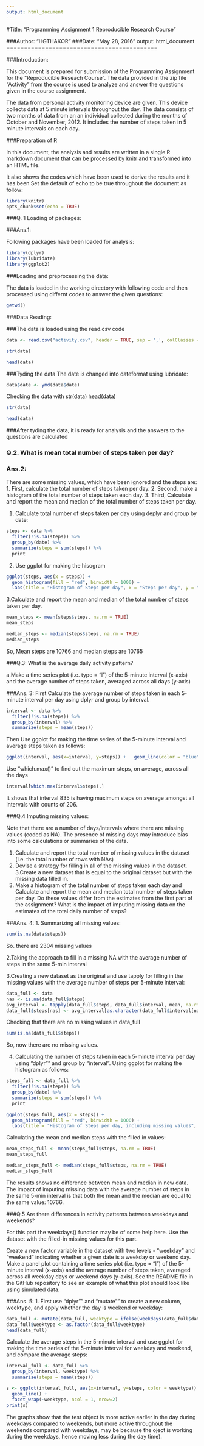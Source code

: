 ```yaml
---
output: html_document
---
```


#Title: "Programming Assignment 1 Reproducible Research Course"

###Author: "HGTHAKOR"
###Date: "May 28, 2016"
output: html_document
===========================================

###Introduction:

This document is prepared for submission of the Programming Assignment for the "Reproducible Reseach Course". The data provided in the zip file "Activity" from the course is used to analyze and answer the questions given in the course assignment. 

The data from personal activity monitoring device are given. This device collects data at 5 minute intervals throughout the day. The data consists of two months of data from an an individual collected during the months of October and November, 2012. It includes the number of steps taken in 5 minute intervals on each day.

###Preparation of R

In this document, the analysis and results are written in a single R markdown document that can be processed by knitr and transformed into an HTML file.

It also shows the codes which have been used to derive the results and it has been Set the default of echo to be true throughout the document as follow:

```r
library(knitr)
opts_chunk$set(echo = TRUE)
```

###Q. 1 Loading of packages:

###Ans.1:

Following packages have been  loaded for analysis:
```r
library(dplyr)
library(lubridate)
library(ggplot2)
```

###Loading and preprocessing the data:

The data is loaded in the working directory with following code and then processed using differnt codes to answer the given questions:

```r
getwd()
```

###Data Reading:

###The data is loaded using the read.csv code

```r
data <- read.csv("activity.csv", header = TRUE, sep = ',', colClasses = c("numeric", "character", "integer"))
```

```r
str(data)
```

```r
head(data)
```

###Tyding the data
The date is changed into dateformat using lubridate:

```r
data$date <- ymd(data$date)
```

Checking the data with str(data)  head(data)

```r
str(data)
```

```r
head(data)
```

###After tyding the data, it is ready for analysis and the answers to the questions are calculated

### Q.2. What is mean total number of steps taken per day?

### Ans.2: 
There are some missing values, which have been ignored and the steps are:
1. First, calculate the total number of steps taken per day.
2. Second, make a histogram of the total number of steps taken each day.
3. Third, Calculate and report the mean and median of the total number of steps taken per day.

1. Calculate total number of steps taken per day using deplyr and group by date:

```r
steps <- data %>%
  filter(!is.na(steps)) %>%
  group_by(date) %>%
  summarize(steps = sum(steps)) %>%
  print
``` 

2. Use ggplot for making the hisogram

```r
ggplot(steps, aes(x = steps)) +
  geom_histogram(fill = "red", binwidth = 1000) +
  labs(title = "Histogram of Steps per day", x = "Steps per day", y = "Frequency")
```


3.Calculate and report the mean and median of the total number of steps taken per day.

```r
mean_steps <- mean(steps$steps, na.rm = TRUE)
mean_steps
```

```r
median_steps <- median(steps$steps, na.rm = TRUE)
median_steps
```

So, Mean steps are 10766 and median steps are 10765


     
###Q.3: What is the average daily activity pattern?

a.Make a time series plot (i.e. type = "l") of the 5-minute interval (x-axis) and the average number of steps taken, averaged across all days (y-axis)

###Ans. 3:
First Calculate the average number of steps taken in each 5-minute interval per day using dplyr and group by interval.

```r
interval <- data %>%
  filter(!is.na(steps)) %>%
  group_by(interval) %>%
  summarize(steps = mean(steps))
```

Then Use ggplot for making the time series of the 5-minute interval and average steps taken as follows:

```r
ggplot(interval, aes(x=interval, y=steps)) +   geom_line(color = "blue")
```

Use "which.max()" to find out the maximum steps, on average, across all the days

```r
interval[which.max(interval$steps),]
```

It shows that interval 835 is having maximum steps on average amongst all intervals with counts of 206.

###Q.4 Imputing missing values:

Note that there are a number of days/intervals where there are missing values (coded as NA). The presence of missing days may introduce bias into some calculations or summaries of the data.

1. Calculate and report the total number of missing values in the dataset (i.e. the total number of rows with NAs)
2. Devise a strategy for filling in all of the missing values in the dataset. 
3.Create a new dataset that is equal to the original dataset but with the missing data filled in.
4. Make a histogram of the total number of steps taken each day and Calculate and report the mean and median total number of steps taken per day. Do these values differ from the estimates from the first part of the assignment? What is the impact of imputing missing data on the estimates of the total daily number of steps?

###Ans. 4:
1. Summarizing all missing values:

```r
sum(is.na(data$steps))
```

So. there are 2304 missing values

2.Taking the approach to fill in a missing NA with the average number of steps in the same 5-min interval

3.Creating  a new dataset as the original and use tapply for filling in the missing values with the average number of steps per 5-minute interval:

```r
data_full <- data
nas <- is.na(data_full$steps)
avg_interval <- tapply(data_full$steps, data_full$interval, mean, na.rm=TRUE, simplify=TRUE)
data_full$steps[nas] <- avg_interval[as.character(data_full$interval[nas])]
```

Checking that there are no missing values in data_full

```r
sum(is.na(data_full$steps))
```

So, now there are no missing values.

4. Calculating the number of steps taken in each 5-minute interval per day using "dplyr"" and group by "interval". Using ggplot for making the histogram as follows:

```r
steps_full <- data_full %>%
  filter(!is.na(steps)) %>%
  group_by(date) %>%
  summarize(steps = sum(steps)) %>%
  print
```

```r
ggplot(steps_full, aes(x = steps)) +
  geom_histogram(fill = "red", binwidth = 1000) +
  labs(title = "Histogram of Steps per day, including missing values", x = "Steps per  day", y = "Frequency")
```  

Calculating the mean and median steps with the filled in values:  

```r
mean_steps_full <- mean(steps_full$steps, na.rm = TRUE)
mean_steps_full
```

```r
median_steps_full <- median(steps_full$steps, na.rm = TRUE)
median_steps_full
```

The results shows no difference between mean and median in new data. The impact of imputing missing data with the average number of steps in the same 5-min interval is that both the mean and the median are equal to the same value: 10766.


###Q.5 Are there differences in activity patterns between weekdays and weekends?

For this part the weekdays() function may be of some help here. Use the dataset with the filled-in missing values for this part.

Create a new factor variable in the dataset with two levels - "weekday" and "weekend" indicating whether a given date is a weekday or weekend day.
Make a panel plot containing a time series plot (i.e. type = "l") of the 5-minute interval (x-axis) and the average number of steps taken, averaged across all weekday days or weekend days (y-axis). See the README file in the GitHub repository to see an example of what this plot should look like using simulated data.

###Ans. 5:
1. First use "dplyr"" and "mutate"" to create a new column, weektype, and apply whether the day is weekend or weekday:

```r
data_full <- mutate(data_full, weektype = ifelse(weekdays(data_full$date) == "Saturday" | weekdays(data_full$date) == "Sunday", "weekend", "weekday"))
data_full$weektype <- as.factor(data_full$weektype)
head(data_full)
```

Calculate the average steps in the 5-minute interval and use ggplot for making the time series of the 5-minute interval for weekday and weekend, and compare the average steps:

```r
interval_full <- data_full %>%
  group_by(interval, weektype) %>%
  summarise(steps = mean(steps))
```

```r
s <- ggplot(interval_full, aes(x=interval, y=steps, color = weektype)) +
  geom_line() +
  facet_wrap(~weektype, ncol = 1, nrow=2)
print(s)
```

The graphs show that the test object is more active earlier in the day during weekdays compared to weekends, but more active throughout the weekends compared with weekdays, may be because the oject is working during the weekdays, hence moving less during the day time).








